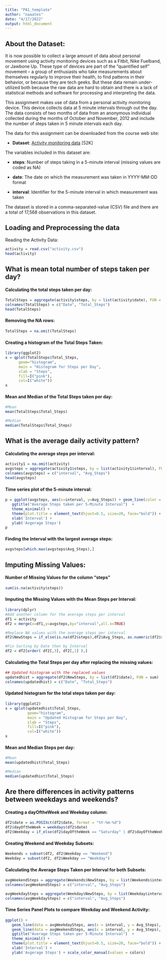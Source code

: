 ```yaml
---
title: "PA1_template"
author: "naaates"
date: "4/17/2022"
output: html_document
---
```


## About the Dataset:

It is now possible to collect a large amount of data about personal movement using activity monitoring devices such as a Fitbit, Nike Fuelband, or Jawbone Up. These type of devices are part of the “quantified self” movement – a group of enthusiasts who take measurements about themselves regularly to improve their health, to find patterns in their behavior, or because they are tech geeks. But these data remain under-utilized both because the raw data are hard to obtain and there is a lack of statistical methods and software for processing and interpreting the data.

This assignment makes use of data from a personal activity monitoring device. This device collects data at 5 minute intervals through out the day. The data consists of two months of data from an anonymous individual collected during the months of October and November, 2012 and include the number of steps taken in 5 minute intervals each day.

The data for this assignment can be downloaded from the course web site:

- **Dataset**: [Activity monitoring data](https://d396qusza40orc.cloudfront.net/repdata%2Fdata%2Factivity.zip) [52K]

The variables included in this dataset are:

- **steps**: Number of steps taking in a 5-minute interval (missing values are coded as \color{red}{\verb|NA|}NA)

- **date**: The date on which the measurement was taken in YYYY-MM-DD format

- **interval**: Identifier for the 5-minute interval in which measurement was taken

The dataset is stored in a comma-separated-value (CSV) file and there are a total of 17,568 observations in this dataset.

## Loading and Preprocessing the data
  
Reading the Activity Data:
```r
activity = read.csv("activity.csv")
head(activity)
```

## What is mean total number of steps taken per day?
  
#### Calculating the total steps taken per day:
```r
TotalSteps = aggregate(activity$steps, by = list(activity$date), FUN = sum)
colnames(TotalSteps) = c("Date", "Total_Steps")
head(TotalSteps)
```

#### Removing the NA rows:  

```r
TotalSteps = na.omit(TotalSteps)
```

#### Creating a histogram of the Total Steps Taken:  

```r
library(ggplot2)
x = qplot(TotalSteps$Total_Steps,
      geom="histogram",
      main = "Histogram for Steps per Day", 
      xlab = "Steps",  
      fill=I("pink"), 
      col=I("white"))
x
```
  
#### Mean and Median of the Total Steps taken per day:
```r
#Mean
mean(TotalSteps$Total_Steps)

#Median
median(TotalSteps$Total_Steps)
```

## What is the average daily activity pattern?

#### Calculating the average steps per interval:

```r
activity1 = na.omit(activity)
avgsteps = aggregate(activity1$steps, by = list(activity1$interval), FUN = mean)
colnames(avgsteps) = c("interval", "Avg_Steps")
head(avgsteps)
```

#### Time series plot of the 5-minute interval:
```r
p = ggplot(avgsteps, aes(x=interval, y=Avg_Steps)) + geom_line(color = "pink") +
   ggtitle("Average Steps taken per 5-Minute Interval")  +
   theme_minimal() + 
   theme(plot.title = element_text(hjust=0.5, size=20, face="bold")) +
   xlab('Interval') +
   ylab('Avgerage Steps')
p
```

#### Finding the Interval with the largest average steps:
```r
avgsteps[which.max(avgsteps$Avg_Steps),]
```

## Imputing Missing Values:

#### Number of Missing Values for the column "steps"
```r
sum(is.na(activity$steps))
```


#### Imputing the Missing Values with the Mean Steps per Interval:
```r
library(dplyr)
#Add another column for the average steps per interval
df1 = activity
df2 = merge(x=df1,y=avgsteps,by="interval",all.x=TRUE)

#Replace NA values with the average steps per interval
df2$NewSteps = if_else(is.na(df2$steps),df2$Avg_Steps, as.numeric(df2$steps))

#Fix Sorting by Date then by Interval
df2 = df2[order( df2[,3], df2[,1] ),]
```


#### Calculating the Total Steps per day after replacing the missing values:
```r
## Updated histogram with the replaced values
updatedhist = aggregate(df2$NewSteps, by = list(df2$date), FUN = sum)
colnames(updatedhist) = c("Date", "Total_Steps")

```

#### Updated histogram for the total steps taken per day:
```r
library(ggplot2)
x = qplot(updatedhist$Total_Steps,
          geom="histogram",
          main = "Updated Histogram for Steps per Day", 
          xlab = "Steps",  
          fill=I("pink"), 
          col=I("white"))
x
```

#### Mean and Median Steps per day:

```r
#Mean
mean(updatedhist$Total_Steps)

#Median
median(updatedhist$Total_Steps)
```

## Are there differences in activity patterns between weekdays and weekends?

#### Creating a dayOftheWeek and Weekday column:

```r
df2$date = as.POSIXct(df2$date, format = "%Y-%m-%d")
df2$dayOftheWeek = weekdays(df2$date)
df2$Weekday = if_else(df2$dayOftheWeek == "Saturday" | df2$dayOftheWeek == "Sunday", "Weekend", "Weekday")
```


#### Creating Weekend and Weekday Subsets:
```r
Weekends = subset(df2, df2$Weekday == "Weekend")
Weekday = subset(df2, df2$Weekday == "Weekday")
```

#### Calculating the Average Steps Taken per Interval for both Subsets:
```r
avgWeekendSteps = aggregate(Weekends$NewSteps, by = list(Weekends$interval), FUN = mean)
colnames(avgWeekendSteps) = c("interval", "Avg_Steps")

avgWeekdaySteps = aggregate(Weekday$NewSteps, by = list(Weekday$interval), FUN = mean)
colnames(avgWeekdaySteps) = c("interval", "Avg_Steps")
```


#### Time Series Panel Plots to compare Weekday and Weekend Activity:
```r
ggplot() + 
   geom_line(data = avgWeekdaySteps, aes(x = interval, y = Avg_Steps), color = "green") +
   geom_line(data = avgWeekendSteps, aes(x = interval, y = Avg_Steps), color = "pink") +     
   ggtitle("Average Steps taken per 5-Minute Interval")  +
   theme_minimal() + 
   theme(plot.title = element_text(hjust=0.5, size=20, face="bold")) +
   xlab('Interval') +
   ylab('Avgerage Steps') + scale_color_manual(values = colors)
```





